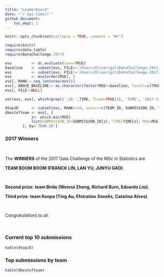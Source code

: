 ```yaml
---
title: "Leaderboard"
date: "`r Sys.time()`"
github_document:
    toc_dept: 1
---
```


```r
knitr::opts_chunk$set(collapse = TRUE, comment = "#>")
```


```r
require(knitr)
require(data.table)
require(DataChallenge.2017)

evs			<- dc.evaluate(save=TRUE)
baseline	<- subset(evs, FILE=='/Users/Oliver/git/DataChallenge.2017/data_private/DataChallenge_olli0601_baseline_predictions.csv')[, MSE]
evs			<- subset(evs, FILE!='/Users/Oliver/git/DataChallenge.2017/data_private/DataChallenge_olli0601_baseline_predictions.csv')
evs			<- evs[order(MSE), ]
evs[, RANK:= seq_len(nrow(evs))]
evs[, ABOVE_BASELINE:= as.character(factor(MSE<=baseline, levels=c(TRUE,FALSE), labels=c('yes','no')))]
evs[, FILE:=NULL]

set(evs, evs[, which(grepl('_16:',TIME, fixed=TRUE))], 'TIME', '2017-11-20_15:58:28')

dtop10		<- subset(evs, RANK<=10, select=c(TEAM_ID, SUBMISSION_ID, TIME, MSE, RANK, ABOVE_BASELINE))
dbestofteam	<- evs[, {
			z<- which.min(MSE)
			list(SUBMISSION_ID=SUBMISSION_ID[z], TIME=TIME[z], MSE=MSE[z], RANK=RANK[z], ABOVE_BASELINE=ABOVE_BASELINE[z])
		}, by='TEAM_ID']
```    

### 2017 Winners
<br>

The **WINNERS** of the 2017 Data Challenge of the MSc in Statistics are 

**TEAM BOOM BOOM (FRANCK LIN, LAN YU, JUNYU GAO)**.

<br>

**Second prize**: **team Birdo (Wenrui Zheng, Richard Burn, Edoardo
Lisi)**. 

**Third prize**: **team Koopa (Ting Au, Efstratios Xenelis,
Catarina Alves)**.

<br>

Congratulations to all.

<br>

### Current top 10 submissions

```r
kable(dtop10)
```

### Top submissions by team  

```r
kable(dbestofteam)
```
